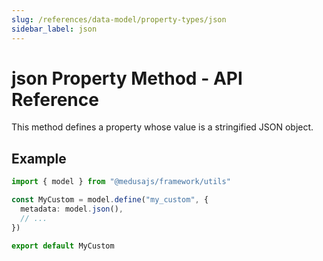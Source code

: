```yaml
---
slug: /references/data-model/property-types/json
sidebar_label: json
---
```



# json Property Method - API Reference

This method defines a property whose value is a stringified JSON object.

## Example

```ts
import { model } from "@medusajs/framework/utils"

const MyCustom = model.define("my_custom", {
  metadata: model.json(),
  // ...
})

export default MyCustom
```
